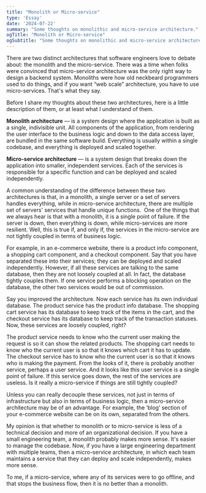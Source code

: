 ```yaml
---
title: "Monolith or Micro-service"
type: 'Essay'
date: '2024-07-22'
summary: "Some thoughts on monolithic and micro-service architecture."
ogTitle: "Monolith or Micro-service"
ogSubtitle: "Some thoughts on monolithic and micro-service architecture."
---
```


There are two distinct architectures that software engineers love to debate about: the monolith and the micro-service. There was a time when folks were convinced that micro-service architecture was the only right way to design a backend system. Monoliths were how old neckbeard programmers used to do things, and if you want “web scale” architecture, you have to use micro-services. That's what they say.

Before I share my thoughts about these two architectures, here is a little description of them, or at least what I understand of them.

**Monolith architecture** — is a system design where the application is built as a single, indivisible unit. All components of the application, from rendering the user interface to the business logic and down to the data access layer, are bundled in the same software build. Everything is usually within a single codebase, and everything is deployed and scaled together.

**Micro-service architecture** — is a system design that breaks down the application into smaller, independent services. Each of the services is responsible for a specific function and can be deployed and scaled independently.

A common understanding of the difference between these two architectures is that, in a monolith, a single server or a set of servers handles everything, while in micro-service architecture, there are multiple set of servers' services that handle unique functions.
 One of the things that we always hear is that with a monolith, it is a single point of failure. If the server is down, then everything is down, while micro-services are more resilient. Well, this is true if, and only if, the services in the micro-service are not tightly coupled in terms of business logic.

For example, in an e-commerce website, there is a product info component, a shopping cart component, and a checkout component. Say that you have separated these into their services; they can be deployed and scaled independently. However, if all these services are talking to the same database, then they are not loosely coupled at all. In fact, the database tightly couples them. If one service performs a blocking operation on the database, the other two services would be out of commission.

Say you improved the architecture. Now each service has its own individual database. The product service has the product info database. The shopping cart service has its database to keep track of the items in the cart, and the checkout service has its database to keep track of the transaction statuses. Now, these services are loosely coupled, right?

The product service needs to know who the current user making the request is so it can show the related products. The shopping cart needs to know who the current user is so that it knows which cart it has to update. The checkout service has to know who the current user is so that it knows who is making the payment. From the looks of it, there is probably another service, perhaps a user service. And it looks like this user service is a single point of failure. If this service goes down, the rest of the services are useless. Is it really a micro-service if things are still tightly coupled?

Unless you can really decouple these services, not just in terms of infrastructure but also in terms of business logic, then a micro-service architecture may be of an advantage. For example, the ‘blog’ section of your e-commerce website can be on its own, separated from the others.

My opinion is that whether to monolith or to micro-service is less of a technical decision and more of an organizational decision. If you have a small engineering team, a monolith probably makes more sense. It's easier to manage the codebase. Now, if you have a large engineering department with multiple teams, then a micro-service architecture, in which each team maintains a service that they can deploy and scale independently, makes more sense.

To me, if a micro-service, where any of its services were to go offline, and that stops the business flow, then it is no better than a monolith.
